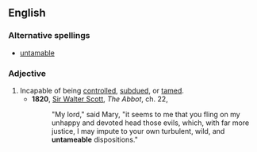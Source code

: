 ==English==

===Alternative spellings===
*[[untamable]]

===Adjective===
{{en-adj}}
# Incapable of being [[control]]led, [[subdue]]d, or [[tame]]d.
#*'''1820''', [[w:Sir_Walter_Scott|Sir Walter Scott]], ''The Abbot'', ch. 22,
#*:"My lord," said Mary, "it seems to me that you fling on my unhappy and devoted head those evils, which, with far more justice, I may impute to your own turbulent, wild, and '''untameable''' dispositions."